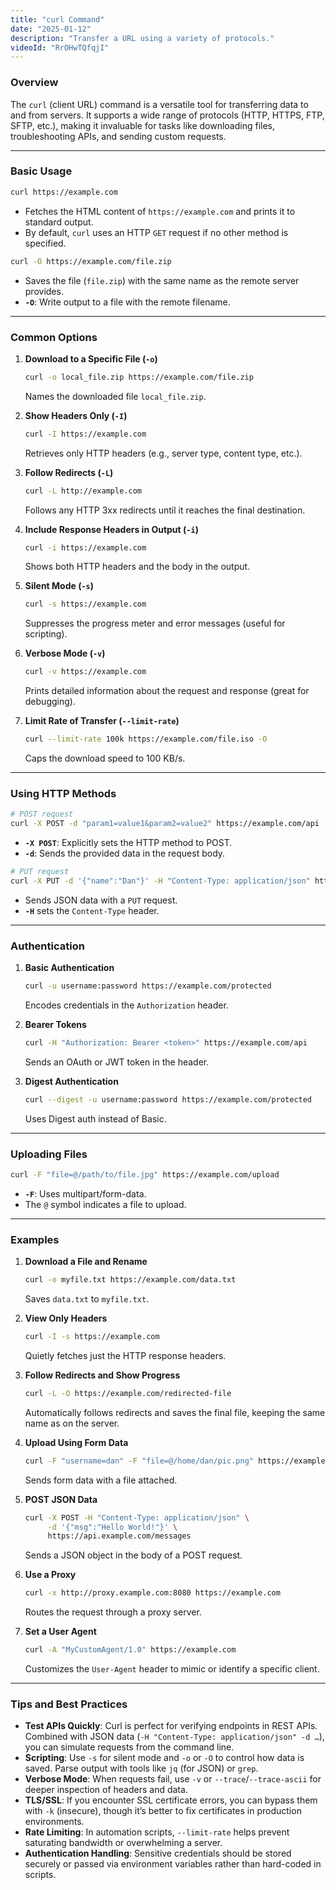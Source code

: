 ```yaml
---
title: "curl Command"
date: "2025-01-12"
description: "Transfer a URL using a variety of protocols."
videoId: "RrOHwTQfqjI"
---
```


### Overview

The `curl` (client URL) command is a versatile tool for transferring data to and from servers. It supports a wide range of protocols (HTTP, HTTPS, FTP, SFTP, etc.), making it invaluable for tasks like downloading files, troubleshooting APIs, and sending custom requests.

---

### Basic Usage

```bash
curl https://example.com
```
- Fetches the HTML content of `https://example.com` and prints it to standard output.  
- By default, `curl` uses an HTTP `GET` request if no other method is specified.

```bash
curl -O https://example.com/file.zip
```
- Saves the file (`file.zip`) with the same name as the remote server provides.
- **`-O`**: Write output to a file with the remote filename.

---

### Common Options

1. **Download to a Specific File (`-o`)**  
   ```bash
   curl -o local_file.zip https://example.com/file.zip
   ```
   Names the downloaded file `local_file.zip`.

2. **Show Headers Only (`-I`)**  
   ```bash
   curl -I https://example.com
   ```
   Retrieves only HTTP headers (e.g., server type, content type, etc.).

3. **Follow Redirects (`-L`)**  
   ```bash
   curl -L http://example.com
   ```
   Follows any HTTP 3xx redirects until it reaches the final destination.

4. **Include Response Headers in Output (`-i`)**  
   ```bash
   curl -i https://example.com
   ```
   Shows both HTTP headers and the body in the output.

5. **Silent Mode (`-s`)**  
   ```bash
   curl -s https://example.com
   ```
   Suppresses the progress meter and error messages (useful for scripting).

6. **Verbose Mode (`-v`)**  
   ```bash
   curl -v https://example.com
   ```
   Prints detailed information about the request and response (great for debugging).

7. **Limit Rate of Transfer (`--limit-rate`)**  
   ```bash
   curl --limit-rate 100k https://example.com/file.iso -O
   ```
   Caps the download speed to 100 KB/s.

---

### Using HTTP Methods

```bash
# POST request
curl -X POST -d "param1=value1&param2=value2" https://example.com/api
```
- **`-X POST`**: Explicitly sets the HTTP method to POST.  
- **`-d`**: Sends the provided data in the request body.  

```bash
# PUT request
curl -X PUT -d '{"name":"Dan"}' -H "Content-Type: application/json" https://example.com/users/1
```
- Sends JSON data with a `PUT` request.  
- **`-H`** sets the `Content-Type` header.

---

### Authentication

1. **Basic Authentication**  
   ```bash
   curl -u username:password https://example.com/protected
   ```
   Encodes credentials in the `Authorization` header.  

2. **Bearer Tokens**  
   ```bash
   curl -H "Authorization: Bearer <token>" https://example.com/api
   ```
   Sends an OAuth or JWT token in the header.

3. **Digest Authentication**  
   ```bash
   curl --digest -u username:password https://example.com/protected
   ```
   Uses Digest auth instead of Basic.

---

### Uploading Files

```bash
curl -F "file=@/path/to/file.jpg" https://example.com/upload
```
- **`-F`**: Uses multipart/form-data.  
- The `@` symbol indicates a file to upload.

---

### Examples

1. **Download a File and Rename**  
   ```bash
   curl -o myfile.txt https://example.com/data.txt
   ```
   Saves `data.txt` to `myfile.txt`.

2. **View Only Headers**  
   ```bash
   curl -I -s https://example.com
   ```
   Quietly fetches just the HTTP response headers.

3. **Follow Redirects and Show Progress**  
   ```bash
   curl -L -O https://example.com/redirected-file
   ```
   Automatically follows redirects and saves the final file, keeping the same name as on the server.

4. **Upload Using Form Data**  
   ```bash
   curl -F "username=dan" -F "file=@/home/dan/pic.png" https://example.com/upload
   ```
   Sends form data with a file attached.

5. **POST JSON Data**  
   ```bash
   curl -X POST -H "Content-Type: application/json" \
        -d '{"msg":"Hello World!"}' \
        https://api.example.com/messages
   ```
   Sends a JSON object in the body of a POST request.

6. **Use a Proxy**  
   ```bash
   curl -x http://proxy.example.com:8080 https://example.com
   ```
   Routes the request through a proxy server.

7. **Set a User Agent**  
   ```bash
   curl -A "MyCustomAgent/1.0" https://example.com
   ```
   Customizes the `User-Agent` header to mimic or identify a specific client.

---

### Tips and Best Practices

- **Test APIs Quickly**: Curl is perfect for verifying endpoints in REST APIs. Combined with JSON data (`-H "Content-Type: application/json" -d …`), you can simulate requests from the command line.
- **Scripting**: Use `-s` for silent mode and `-o` or `-O` to control how data is saved. Parse output with tools like `jq` (for JSON) or `grep`.
- **Verbose Mode**: When requests fail, use `-v` or `--trace`/`--trace-ascii` for deeper inspection of headers and data.
- **TLS/SSL**: If you encounter SSL certificate errors, you can bypass them with `-k` (insecure), though it’s better to fix certificates in production environments.
- **Rate Limiting**: In automation scripts, `--limit-rate` helps prevent saturating bandwidth or overwhelming a server.
- **Authentication Handling**: Sensitive credentials should be stored securely or passed via environment variables rather than hard-coded in scripts.